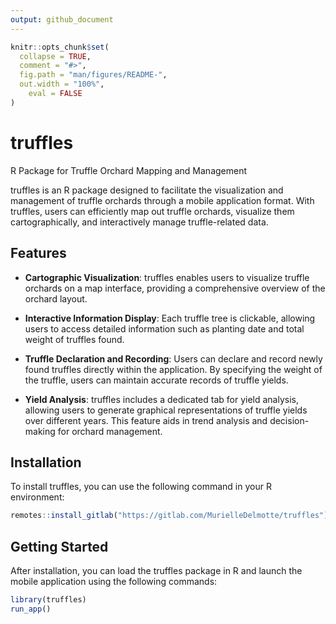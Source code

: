 ```yaml
---
output: github_document
---
```


<!-- README.md is generated from README.Rmd. Please edit that file -->

```r
knitr::opts_chunk$set(
  collapse = TRUE,
  comment = "#>",
  fig.path = "man/figures/README-",
  out.width = "100%",
    eval = FALSE
)
```

# truffles

<!-- badges: start -->
<!-- badges: end -->

R Package for Truffle Orchard Mapping and Management

truffles is an R package designed to facilitate the visualization and management of truffle orchards through a mobile application format. With truffles, users can efficiently map out truffle orchards, visualize them cartographically, and interactively manage truffle-related data.


## Features

- **Cartographic Visualization**: truffles enables users to visualize truffle orchards on a map interface, providing a comprehensive overview of the orchard layout.
  
- **Interactive Information Display**: Each truffle tree is clickable, allowing users to access detailed information such as planting date and total weight of truffles found.

- **Truffle Declaration and Recording**: Users can declare and record newly found truffles directly within the application. By specifying the weight of the truffle, users can maintain accurate records of truffle yields.

- **Yield Analysis**: truffles includes a dedicated tab for yield analysis, allowing users to generate graphical representations of truffle yields over different years. This feature aids in trend analysis and decision-making for orchard management.

## Installation

To install truffles, you can use the following command in your R environment:

```r
remotes::install_gitlab("https://gitlab.com/MurielleDelmotte/truffles")
```


## Getting Started

After installation, you can load the truffles package in R and launch the mobile application using the following commands:

```r
library(truffles)
run_app()
```